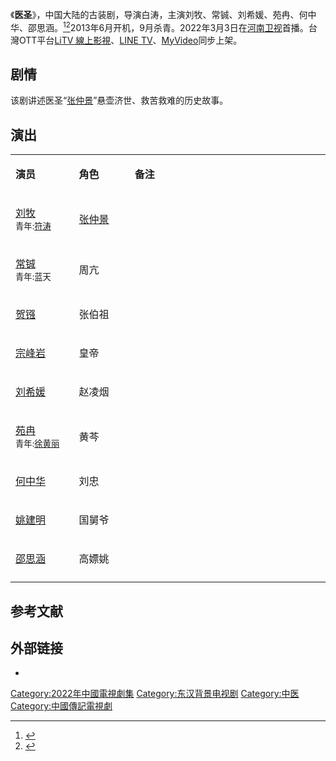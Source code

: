 {{电视节目信息框
| 名称     = 医圣
| 英文名称 =''{{lang|en|Miracle Healer}}''
| 别名     = 
| 图片     = 医圣.jpg
| 图说     = 海报
| 分类     = 古装剧
| 原创者   = 
| 导演     = [[白涛|白涛]]
| 监制     = 
| 出品人   = 
| 编剧     = 黄斌
| 制作人   = 刘晓竹
| 摄影     = 
| 演出     = 刘牧<br>刘希媛<br>常铖<br>苑冉
| 配音     =
| 旁白     = 
| 主题曲   = 
| 片尾曲   = 
| 插曲     =
| 拍摄地   = {{CHN}}[[浙江省|浙江省]][[象山影视城|象山影视城]]
| 制作年份 = 2013年6月-9月
| 地区     = {{CHNML}}
| 语言     = 普通話
| 集数     = 38集<ref name="集數">{{cite web|title=發行許可證查詢結果|url=https://dsj.nrta.gov.cn/tims/site/views/include/quickSearch/checkIssue/result.shanty?ids=0138f160e76352194028e4a236f20a53|work=國家廣播電影電視總局|accessdate=2022-02-07|archive-date=2022-02-07|archive-url=https://web.archive.org/web/20220207064516/https://dsj.nrta.gov.cn/tims/site/views/include/quickSearch/checkIssue/result.shanty?ids=0138f160e76352194028e4a236f20a53}}</ref>
| 發行許可  =  {{nowrap|（粤）剧审字（2015）第008号}}<ref name="集數" />
| 每集长   = 45分钟
| 制作公司 = 
| 首播國家 = {{CHNML}}
| 电视网   = [[河南卫视|河南卫视]]
| 开始     = 2022年3月3日
| 结束     = 
| 集数0    = 38集
| 先于     = 
| 后于     = 
| 相关剧集 = 
| 官方网站 = 
}}
《'''医圣'''》，中国大陆的古装剧，导演白涛，主演刘牧、常铖、刘希媛、苑冉、何中华、邵思涵。<ref>{{cite web |url=http://yule.sohu.com/20140725/n402728395.shtml |title=《医圣》首个片花曝光 侠女刘希媛能文能武 |date=2014-07-25 |work=搜狐 |archive-date=2014-10-06 |archive-url=https://web.archive.org/web/20141006071157/http://yule.sohu.com/20140725/n402728395.shtml |dead-url=no |accessdate=2014-10-04 }}</ref><ref>{{cite web|url= http://ent.sina.com.cn/v/m/2014-04-29/16194134474.shtml|title= 《医圣张仲景》刘牧荧幕首演仁医传奇|date=2014-04-29|work=新浪|archive-date= 2014-10-06|archive-url= https://web.archive.org/web/20141006155736/http://ent.sina.com.cn/v/m/2014-04-29/16194134474.shtml|dead-url= no|accessdate= 2014-10-04}}</ref>2013年6月开机，9月杀青。2022年3月3日在[[河南卫视|河南卫视]]首播。台灣OTT平台[[LiTV_線上影視|LiTV 線上影視]]、[[LINE_TV|LINE TV]]、[[台灣大哥大#數位內容服務|MyVideo]]同步上架。

==剧情==
该剧讲述医圣“[[张仲景|张仲景]]”悬壶济世、救苦救难的历史故事。

== 演出 ==
{|class="wikitable"  
|- style="background:cornflowerblue; color:white" align=center
|style="width:6%"|'''演员'''||style="width:5%"|'''角色'''||style="width:19%"|'''备注'''
|-
| [[刘牧|刘牧]]<br><small>青年:[[符涛|符涛]] || [[張機|张仲景]] ||   
|-
| [[常铖|常铖]]<br><small>青年:蓝天 || 周亢 ||   
|-
| [[贺镪|贺镪]] || 张伯祖 ||   
|-
| [[宗峰岩|宗峰岩]] ||  皇帝 ||   
|-
| [[刘希媛|刘希媛]] || 赵凌烟  ||   
|- 
| [[苑冉|苑冉]]<br><small>青年:[[徐黄丽|徐黄丽]] || 黄芩 ||   
|- 
| [[何中华|何中华]] || 刘忠 ||   
|-
| [[姚建明|姚建明]] || 国舅爷 ||   
|-
| [[邵思涵|邵思涵]] || 高嫖姚  ||  
|-
|}

==参考文献==
{{reflist}}

== 外部链接 ==
*{{douban|24754897|医圣}}

{{電視節目的變遷
|電視台={{CHN}} [[河南卫视|河南卫视]]
|播放檔次=
|節目名稱=医圣<br>（2022年3月3日－）
|上一節目=
|下一節目=
}}
{{2022年中國大陸古裝或民初電視劇}}
{{DEFAULTSORT:Y医}}
[[Category:2022年中國電視劇集|Category:2022年中國電視劇集]]
[[Category:东汉背景电视剧|Category:东汉背景电视剧]]
[[Category:中医|Category:中医]]
[[Category:中國傳記電視劇|Category:中國傳記電視劇]]